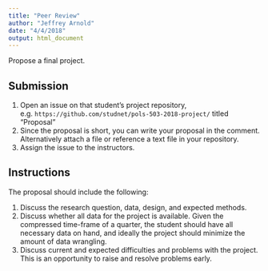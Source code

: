 ```yaml
---
title: "Peer Review"
author: "Jeffrey Arnold"
date: "4/4/2018"
output: html_document
---
```


Propose a final project. 

## Submission

1.  Open an issue on that student's project repository, e.g. `https://github.com/studnet/pols-503-2018-project/` titled "Proposal"
2.  Since the proposal is short, you can write your proposal in the comment. Alternatively attach a file or reference a text file in your repository.
3.  Assign the issue to the instructors.

## Instructions

The proposal should include the following:

1. Discuss the research question, data, design, and expected methods.
2. Discuss whether all data for the project is available. Given the compressed time-frame of a quarter, the student should have all necessary data on hand, and ideally the project should minimize the amount of data wrangling.
3.  Discuss current and expected difficulties and problems with the project. This is an opportunity to raise and resolve problems early.


